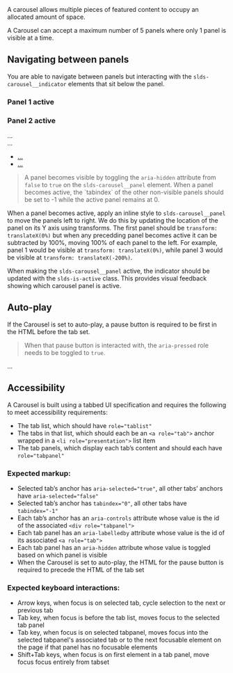 
<div className="lead">
  A carousel allows multiple pieces of featured content to occupy an allocated amount of space.
</div>

<Example title="carousel">
  <CodeView style={{width: '480px', maxWidth: '100%'}}>
    <Carousel panelActive="1" autoPlay />
  </CodeView>
</Example>

A Carousel can accept a maximum number of 5 panels where only 1 panel is visible at a time.

## Navigating between panels

You are able to navigate between panels but interacting with the `slds-carousel__indicator` elements that sit below the panel.

### Panel 1 active
<Example title="carousel-panel-transition-panel-1">
  <CodeView style={{width: '480px', maxWidth: '100%'}}>
    <Carousel panelActive="1" autoPlay />
  </CodeView>
</Example>

### Panel 2 active
<Example title="carousel-panel-transition-panel-2">
  <CodeView style={{width: '480px', maxWidth: '100%'}}>
    <Carousel panelActive="2" autoPlay />
  </CodeView>
</Example>

<Example title="carousel-toggle-panels">
  <CodeBlock toggleCode={false}>
    <div className="slds-carousel__panels" style={{transform:'translateX(-100%)'}}>
      <div id="content-id-01" class="slds-carousel__panel" aria-hidden="false" role="tabpanel" aria-labelledby="indicator-id-01" tabindex="-1">
        ...
      </div>
      <div id="content-id-02" class="slds-carousel__panel" aria-hidden="true" role="tabpanel" aria-labelledby="indicator-id-02" tabindex="0">
        ...
      </div>
    </div>
    <ul class="slds-carousel__indicators" role="tablist">
      <li class="slds-carousel__indicator" role="presentation">
        <a id="indicator-id-01" class="slds-carousel__indicator-action" href="javascript:void(0);" role="tab" tabindex="-1" aria-selected="false" aria-controls="content-id-01" title="Visit App Exchange tab">
          ...
        </a>
      </li>
      <li class="slds-carousel__indicator" role="presentation">
        <a id="indicator-id-02" class="slds-carousel__indicator-action slds-is-active" href="javascript:void(0);" role="tab" tabindex="0" aria-selected="true" aria-controls="content-id-02" title="Click to Customize tab">
          ...
        </a>
      </li>
    </ul>
  </CodeBlock>
</Example>

<Blockquote header="Accessibility" type="a11y">
  A panel becomes visible by toggling the <code class="doc">aria-hidden</code> attribute from <code class="doc">false</code> to <code class="doc">true</code> on the <code class="doc">slds-carousel__panel</code> element. When a panel becomes active, the `tabindex` of the other non-visible panels should be set to -1 while the active panel remains at 0.
</Blockquote>

When a panel becomes active, apply an inline style to `slds-carousel__panel` to move the panels left to right. We do this by updating the location of the panel on its Y axis using transforms. The first panel should be `transform: translateX(0%)` but when any precedding panel becomes active it can be subtracted by 100%, moving 100% of each panel to the left. For example, panel 1 would be visible at `transform: translateX(0%)`, while panel 3 would be visible at `transform: translateX(-200%)`.

When making the `slds-carousel__panel` active, the indicator should be updated with the `slds-is-active` class. This provides visual feedback showing which carousel panel is active.

## Auto-play

If the Carousel is set to auto-play, a pause button is required to be first in the HTML before the tab set.

<Blockquote header="Accessibility" type="a11y">
  When that pause button is interacted with, the <code class="doc">aria-pressed</code> role needs to be toggled to <code class="doc">true</code>.
</Blockquote>

<Example title="carousel-autoplay">
  <CodeBlock toggleCode={false}>
    <div className="slds-carousel__stage">
      <CarouselPlayToggle stop />
      <div className="slds-carousel__panels">
        ...
      </div>
    </div>
  </CodeBlock>
</Example>

## Accessibility

A Carousel is built using a tabbed UI specification and requires the following to meet accessibility requirements:

- The tab list, which should have `role="tablist"`
- The tabs in that list, which should each be an `<a role="tab">` anchor wrapped in a `<li role="presentation">` list item
- The tab panels, which display each tab’s content and should each have `role="tabpanel"`

### Expected markup:

- Selected tab’s anchor has `aria-selected="true"`, all other tabs’ anchors have `aria-selected="false"`
- Selected tab’s anchor has `tabindex="0"`, all other tabs have `tabindex="-1"`
- Each tab’s anchor has an `aria-controls` attribute whose value is the id of the associated `<div role="tabpanel">`
- Each tab panel has an `aria-labelledby` attribute whose value is the id of its associated `<a role="tab">`
- Each tab panel has an `aria-hidden` attribute whose value is toggled based on which panel is visible
- When the Carousel is set to auto-play, the HTML for the pause button is required to precede the HTML of the tab set

### Expected keyboard interactions:

- Arrow keys, when focus is on selected tab, cycle selection to the next or previous tab
- Tab key, when focus is before the tab list, moves focus to the selected tab panel
- Tab key, when focus is on selected tabpanel, moves focus into the selected tabpanel's associated tab or to the next focusable element on the page if that panel has no focusable elements
- Shift+Tab keys, when focus is on first element in a tab panel, move focus focus entirely from tabset
